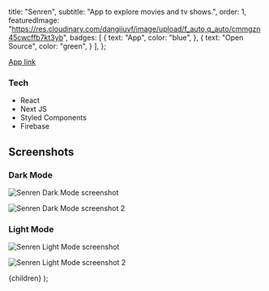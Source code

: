 
  title: "Senren",
  subtitle: "App to explore movies and tv shows.",
  order: 1,
  featuredImage: "https://res.cloudinary.com/dangiiuvf/image/upload/f_auto,q_auto/cmmgzn45cwcffb7kt3yb",
  badges: [
    {
      text: "App",
      color: "blue",
    },
    {
      text: "Open Source",
      color: "green",
    }
  ],
};

[App link](https://senren.vercel.app/)

### Tech

- React
- Next JS
- Styled Components
- Firebase

## Screenshots

### Dark Mode

![Senren Dark Mode screenshot](https://i.imgur.com/w7WC4WQ.png)

![Senren Dark Mode screenshot 2](https://i.imgur.com/Bzyf2wp.png)

### Light Mode

![Senren Light Mode screenshot](https://i.imgur.com/wW6Do1k.png)

![Senren Light Mode screenshot 2](https://i.imgur.com/ah5xaJl.png)

  <BlogLayout meta={meta}>{children}</BlogLayout>
);
